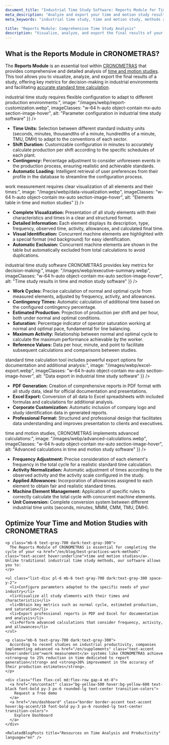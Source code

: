 ```yaml
---
document_title: "Industrial Time Study Software: Reports Module for Time Study Analysis and Production Calculation | CRONOMETRAS"
meta_description: "Analyze and export your time and motion study results with CRONOMETRAS Reports module. Obtain key metrics like normal cycle, estimated production, and saturation to optimize your industrial processes."
meta_keywords: "industrial time study, time and motion study, methods and times, work measurement, standard time, standard time calculation, methods engineering, time study software, time reports, data analysis, industrial reports, estimated production, saturation, normal cycle, optimal cycle"

title: "Reports Module: Comprehensive Time Study Analysis"
description: "Visualize, analyze, and export the final results of your time studies with key metrics for decision-making in industrial environments."
---
```


<div class="bg-white dark:bg-gray-800 rounded-lg shadow-lg p-8 mb-12">
  <h2 class="text-2xl font-bold mb-4 text-gray-800 dark:text-white">What is the Reports Module in CRONOMETRAS?</h2>

  <p class="mb-6 text-gray-700 dark:text-gray-300">
    The <strong>Reports Module</strong> is an essential tool within <a href="/en/features" class="text-accent hover:underline">CRONOMETRAS</a> that provides comprehensive and detailed analysis of <a href="/en/blog/best-practices-work-methods" class="text-accent hover:underline">time and motion studies</a>. This tool allows you to visualize, analyze, and export the final results of a study, offering key metrics for decision-making in industrial environments and facilitating <a href="/en/blog/standard-time-calculation" class="text-accent hover:underline">accurate standard time calculation</a>.
  </p>
</div>

<Section
  section={{
    title: "Parameter Configuration for Precise Time Studies",
    content: "Professional <strong>industrial time study</strong> requires flexible configuration to adapt to different production environments:",
    image: "/images/webp/report-customization.webp",
    imageClasses: "w-64 h-auto object-contain mx-auto section-image-hover",
    alt: "Parameter configuration in industrial time study software"
  }}
/>

*   **Time Units:** Selection between different standard industry units (seconds, minutes, thousandths of a minute, hundredths of a minute, TMU, DMH) to adapt to the conventions of each sector.
*   **Shift Duration:** Customizable configuration in minutes to accurately calculate production per shift according to the specific schedules of each plant.
*   **Contingency:** Percentage adjustment to consider unforeseen events in the production process, ensuring realistic and achievable standards.
*   **Automatic Loading:** Intelligent retrieval of user preferences from their profile in the database to streamline the configuration process.

<Section
  section={{
    title: "Elements Table for Detailed Time Analysis",
    content: "Effective <strong>work measurement</strong> requires clear visualization of all elements and their times:",
    image: "/images/webp/data-visualization.webp",
    imageClasses: "w-64 h-auto object-contain mx-auto section-image-hover",
    alt: "Elements table in time and motion studies"
  }}
/>

*   **Complete Visualization:** Presentation of all study elements with their characteristics and times in a clear and structured format.
*   **Detailed Information:** Each element displays its description, type, frequency, observed time, activity, allowances, and calculated final time.
*   **Visual Identification:** Concurrent machine elements are highlighted with a special format (red background) for easy identification.
*   **Automatic Exclusion:** Concurrent machine elements are shown in the table but automatically excluded from total calculations to avoid duplications.

<Section
  section={{
    title: "Study Results for Accurate Standard Time Calculation",
    content: "The <strong>industrial time study software</strong> CRONOMETRAS provides key metrics for decision-making:",
    image: "/images/webp/executive-summary.webp",
    imageClasses: "w-64 h-auto object-contain mx-auto section-image-hover",
    alt: "Time study results in time and motion study software"
  }}
/>

*   **Work Cycles:** Precise calculation of normal and optimal cycle from measured elements, adjusted by frequency, activity, and allowances.
*   **Contingency Times:** Automatic calculation of additional time based on the configured contingency percentage.
*   **Estimated Production:** Projection of production per shift and per hour, both under normal and optimal conditions.
*   **Saturation:** Percentage indicator of operator saturation working at normal and optimal pace, fundamental for line balancing.
*   **Maximum Activity:** Relationship between normal and optimal cycle to calculate the maximum performance achievable by the worker.
*   **Reference Values:** Data per hour, minute, and point to facilitate subsequent calculations and comparisons between studies.

<Section
  section={{
    title: "Data Export for Advanced Analysis",
    content: "The <strong>standard time calculation tool</strong> includes powerful export options for documentation and additional analysis:",
    image: "/images/webp/excel-export.webp",
    imageClasses: "w-64 h-auto object-contain mx-auto section-image-hover",
    alt: "Data export in industrial time study software"
  }}
/>

*   **PDF Generation:** Creation of comprehensive reports in PDF format with all study data, ideal for official documentation and presentations.
*   **Excel Export:** Conversion of all data to Excel spreadsheets with included formulas and calculations for additional analysis.
*   **Corporate Customization:** Automatic inclusion of company logo and study identification data in generated reports.
*   **Professional Format:** Structured and professional design that facilitates data understanding and improves presentation to clients and executives.

<Section
  section={{
    title: "Advanced Calculations for Precise Time Studies",
    content: "For high-precision <strong>time and motion studies</strong>, CRONOMETRAS implements advanced calculations:",
    image: "/images/webp/advanced-calculations.webp",
    imageClasses: "w-64 h-auto object-contain mx-auto section-image-hover",
    alt: "Advanced calculations in time and motion study software"
  }}
/>

*   **Frequency Adjustment:** Precise consideration of each element's frequency in the total cycle for a realistic standard time calculation.
*   **Activity Normalization:** Automatic adjustment of times according to the observed activity and the activity scale configured in the study.
*   **Applied Allowances:** Incorporation of allowances assigned to each element to obtain fair and realistic standard times.
*   **Machine Element Management:** Application of specific rules to correctly calculate the total cycle with concurrent machine elements.
*   **Unit Conversion:** Complete conversion system between different industrial time units (seconds, minutes, MMM, CMM, TMU, DMH).

<div class="container mx-auto my-12 px-4">
  <div class="bg-white dark:bg-gray-800 rounded-lg shadow-lg p-8">
    <h2 class="text-2xl font-bold mb-6 text-gray-800 dark:text-white">Optimize Your Time and Motion Studies with CRONOMETRAS</h2>

    <p class="mb-6 text-gray-700 dark:text-gray-300">
      The Reports Module of CRONOMETRAS is essential for completing the cycle of your <a href="/en/blog/best-practices-work-methods" class="text-accent hover:underline">time and motion studies</a>. Unlike traditional industrial time study methods, our software allows you to:
    </p>

    <ul class="list-disc pl-6 mb-6 text-gray-700 dark:text-gray-300 space-y-2">
      <li>Configure parameters adapted to the specific needs of your industry</li>
      <li>Visualize all study elements with their times and characteristics</li>
      <li>Obtain key metrics such as normal cycle, estimated production, and saturation</li>
      <li>Export professional reports in PDF and Excel for documentation and analysis</li>
      <li>Perform advanced calculations that consider frequency, activity, and allowances</li>
    </ul>

    <p class="mb-6 text-gray-700 dark:text-gray-300">
      According to recent studies on industrial productivity, companies implementing advanced <a href="/en/supplements" class="text-accent hover:underline">work measurement</a> systems like CRONOMETRAS achieve <strong>up to 25% reduction in time dedicated to report generation</strong> and <strong>30% improvement in the accuracy of their production estimates</strong>.
    </p>

    <div class="flex flex-col md:flex-row gap-4 mt-8">
      <a href="/en/contact" class="bg-yellow-500 hover:bg-yellow-600 text-black font-bold py-3 px-6 rounded-lg text-center transition-colors">
        Request a free demo
      </a>
      <a href="/en/dashboard" class="border border-accent text-accent hover:bg-accent/10 font-bold py-3 px-6 rounded-lg text-center transition-colors">
        Explore Dashboard
      </a>
    </div>

    <RelatedBlogPosts title="Resources on Time Analysis and Productivity" language="en" />
  </div>
</div>
